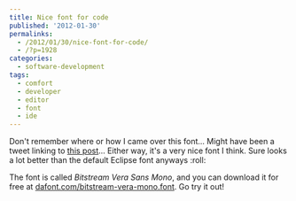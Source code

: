 ```yaml
---
title: Nice font for code
published: '2012-01-30'
permalinks:
  - /2012/01/30/nice-font-for-code/
  - /?p=1928
categories:
  - software-development
tags:
  - comfort
  - developer
  - editor
  - font
  - ide
---
```


Don't remember where or how I came over this font... Might have been a tweet linking to <a href="http://codeulate.com/2009/11/making-githubs-code-readable/">this post</a>... Either way, it's a very nice font I think. Sure looks a lot better than the default Eclipse font anyways :roll:

The font is called <em>Bitstream Vera Sans Mono</em>, and you can download it for free at <a href="http://www.dafont.com/bitstream-vera-mono.font">dafont.com/bitstream-vera-mono.font</a>. Go try it out!
